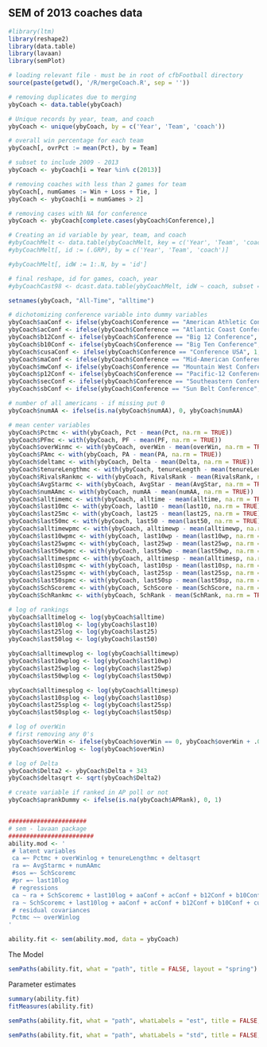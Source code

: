 SEM of 2013 coaches data
-----------------

```r
#library(ltm)
library(reshape2)
library(data.table)
library(lavaan)
library(semPlot)

# loading relevant file - must be in root of cfbFootball directory
source(paste(getwd(), '/R/mergeCoach.R', sep = ''))

# removing duplicates due to merging
ybyCoach <- data.table(ybyCoach)

# Unique records by year, team, and coach
ybyCoach <- unique(ybyCoach, by = c('Year', 'Team', 'coach'))

# overall win percentage for each team
ybyCoach[, ovrPct := mean(Pct), by = Team]

# subset to include 2009 - 2013
ybyCoach <- ybyCoach[i = Year %in% c(2013)]

# removing coaches with less than 2 games for team
ybyCoach[, numGames := Win + Loss + Tie, ]
ybyCoach <- ybyCoach[i = numGames > 2]

# removing cases with NA for conference
ybyCoach <- ybyCoach[complete.cases(ybyCoach$Conference),]

# Creating an id variable by year, team, and coach
#ybyCoachMelt <- data.table(ybyCoachMelt, key = c('Year', 'Team', 'coach'))
#ybyCoachMelt[, id := (.GRP), by = c('Year', 'Team', 'coach')]

#ybyCoachMelt[, idW := 1:.N, by = 'id']

# final reshape, id for games, coach, year
#ybyCoachCast98 <- dcast.data.table(ybyCoachMelt, idW ~ coach, subset = (Year == 1998))[, idW := NULL]

setnames(ybyCoach, "All-Time", "alltime")

# dichotomizing conference variable into dummy variables
ybyCoach$aaConf <- ifelse(ybyCoach$Conference == "American Athletic Conference", 1, 0)
ybyCoach$acConf <- ifelse(ybyCoach$Conference == "Atlantic Coast Conference", 1, 0)
ybyCoach$b12Conf <- ifelse(ybyCoach$Conference == "Big 12 Conference", 1, 0)
ybyCoach$b10Conf <- ifelse(ybyCoach$Conference == "Big Ten Conference", 1, 0)
ybyCoach$cusaConf <- ifelse(ybyCoach$Conference == "Conference USA", 1, 0)
ybyCoach$maConf <- ifelse(ybyCoach$Conference == "Mid-American Conference", 1, 0)
ybyCoach$mwConf <- ifelse(ybyCoach$Conference == "Mountain West Conference", 1, 0)
ybyCoach$p12Conf <- ifelse(ybyCoach$Conference == "Pacific-12 Conference", 1, 0)
ybyCoach$secConf <- ifelse(ybyCoach$Conference == "Southeastern Conference", 1, 0)
ybyCoach$sbConf <- ifelse(ybyCoach$Conference == "Sun Belt Conference", 1, 0)

# number of all americans - if missing put 0
ybyCoach$numAA <- ifelse(is.na(ybyCoach$numAA), 0, ybyCoach$numAA)

# mean center variables
ybyCoach$Pctmc <- with(ybyCoach, Pct - mean(Pct, na.rm = TRUE))
ybyCoach$PFmc <- with(ybyCoach, PF - mean(PF, na.rm = TRUE))
ybyCoach$overWinmc <- with(ybyCoach, overWin - mean(overWin, na.rm = TRUE))
ybyCoach$PAmc <- with(ybyCoach, PA - mean(PA, na.rm = TRUE))
ybyCoach$deltamc <- with(ybyCoach, Delta - mean(Delta, na.rm = TRUE))
ybyCoach$tenureLengthmc <- with(ybyCoach, tenureLength - mean(tenureLength, na.rm = TRUE))
ybyCoach$RivalsRankmc <- with(ybyCoach, RivalsRank - mean(RivalsRank, na.rm = TRUE))
ybyCoach$AvgStarmc <- with(ybyCoach, AvgStar - mean(AvgStar, na.rm = TRUE))
ybyCoach$numAAmc <- with(ybyCoach, numAA - mean(numAA, na.rm = TRUE))
ybyCoach$alltimemc <- with(ybyCoach, alltime - mean(alltime, na.rm = TRUE))
ybyCoach$last10mc <- with(ybyCoach, last10 - mean(last10, na.rm = TRUE))
ybyCoach$last25mc <- with(ybyCoach, last25 - mean(last25, na.rm = TRUE))
ybyCoach$last50mc <- with(ybyCoach, last50 - mean(last50, na.rm = TRUE))
ybyCoach$alltimewpmc <- with(ybyCoach, alltimewp - mean(alltimewp, na.rm = TRUE))
ybyCoach$last10wpmc <- with(ybyCoach, last10wp - mean(last10wp, na.rm = TRUE))
ybyCoach$last25wpmc <- with(ybyCoach, last25wp - mean(last25wp, na.rm = TRUE))
ybyCoach$last50wpmc <- with(ybyCoach, last50wp - mean(last50wp, na.rm = TRUE))
ybyCoach$alltimespmc <- with(ybyCoach, alltimesp - mean(alltimesp, na.rm = TRUE))
ybyCoach$last10spmc <- with(ybyCoach, last10sp - mean(last10sp, na.rm = TRUE))
ybyCoach$last25spmc <- with(ybyCoach, last25sp - mean(last25sp, na.rm = TRUE))
ybyCoach$last50spmc <- with(ybyCoach, last50sp - mean(last50sp, na.rm = TRUE))
ybyCoach$SchScoremc <- with(ybyCoach, SchScore - mean(SchScore, na.rm = TRUE))
ybyCoach$SchRankmc <- with(ybyCoach, SchRank - mean(SchRank, na.rm = TRUE))

# log of rankings
ybyCoach$alltimelog <- log(ybyCoach$alltime)
ybyCoach$last10log <- log(ybyCoach$last10)
ybyCoach$last25log <- log(ybyCoach$last25)
ybyCoach$last50log <- log(ybyCoach$last50)

ybyCoach$alltimewplog <- log(ybyCoach$alltimewp)
ybyCoach$last10wplog <- log(ybyCoach$last10wp)
ybyCoach$last25wplog <- log(ybyCoach$last25wp)
ybyCoach$last50wplog <- log(ybyCoach$last50wp)

ybyCoach$alltimesplog <- log(ybyCoach$alltimesp)
ybyCoach$last10splog <- log(ybyCoach$last10sp)
ybyCoach$last25splog <- log(ybyCoach$last25sp)
ybyCoach$last50splog <- log(ybyCoach$last50sp)

# log of overWin
# first removing any 0's
ybyCoach$overWin <- ifelse(ybyCoach$overWin == 0, ybyCoach$overWin + .000001, ybyCoach$overWin)
ybyCoach$overWinlog <- log(ybyCoach$overWin)

# log of Delta
ybyCoach$Delta2 <- ybyCoach$Delta + 343
ybyCoach$deltasqrt <- sqrt(ybyCoach$Delta2)

# create variable if ranked in AP poll or not
ybyCoach$aprankDummy <- ifelse(is.na(ybyCoach$APRank), 0, 1)


######################
# sem - lavaan package
########################
ability.mod <- '
 # latent variables
 ca =~ Pctmc + overWinlog + tenureLengthmc + deltasqrt
 ra =~ AvgStarmc + numAAmc
 #sos =~ SchScoremc 
 #pr =~ last10log
 # regressions
 ca ~ ra + SchScoremc + last10log + aaConf + acConf + b12Conf + b10Conf + cusaConf + maConf + mwConf + p12Conf + secConf + sbConf
 ra ~ SchScoremc + last10log + aaConf + acConf + b12Conf + b10Conf + cusaConf + maConf + mwConf + p12Conf + secConf + sbConf + aprankDummy
 # residual covariances
 Pctmc ~~ overWinlog
'

ability.fit <- sem(ability.mod, data = ybyCoach)
```

The Model
```r
semPaths(ability.fit, what = "path", title = FALSE, layout = "spring")
```


Parameter estimates
```r
summary(ability.fit)
fitMeasures(ability.fit)
```

```r
semPaths(ability.fit, what = "path", whatLabels = "est", title = FALSE, layout = "spring")
```

```r
semPaths(ability.fit, what = "path", whatLabels = "std", title = FALSE, layout = "spring")
```

